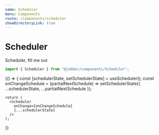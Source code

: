 ```yaml
---
name: Scheduler
menu: Components
route: /components/scheduler
showDirectoryLink: true
---
```



# Scheduler

<ComponentStatus stage="ready" responsive="yes" accessible="yes" />

Scheduler, fill me out

```ts
import { Scheduler } from "@jobber/components/Scheduler";
```

<Playground>
  {() => {
    const [schedulerState, setSchedulerState] = useScheduler();
    const onChangeSchedule = (partialNextSchedule) => setSchedulerState({ ...schedulerState, ...partialNextSchedule });

    return (
      <Scheduler
        onChange={onChangeSchedule}
        {...schedulerState}
      />
    );

}}

</Playground>
